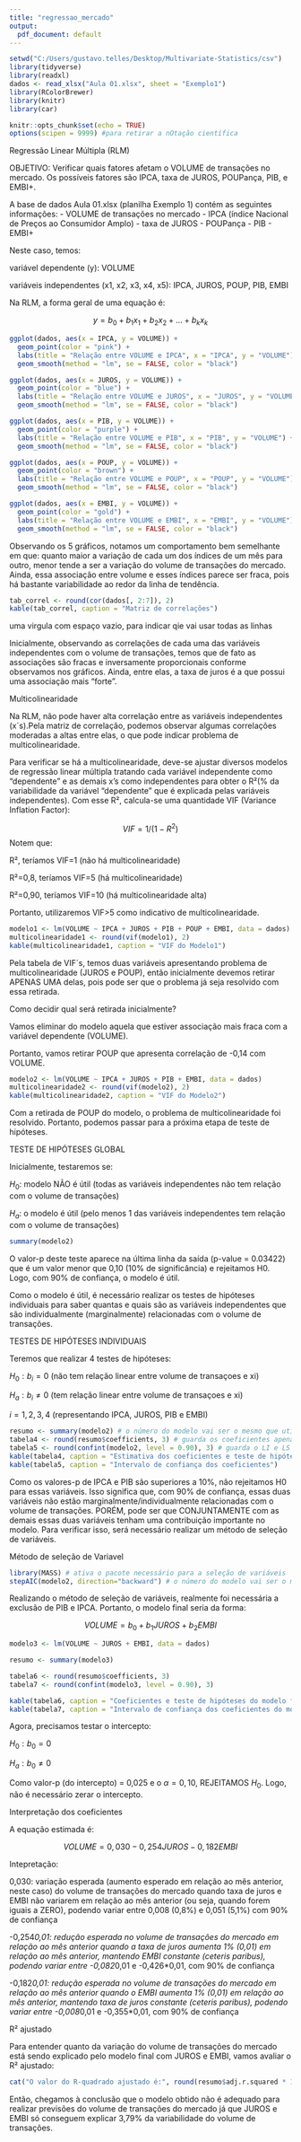 ```yaml
---
title: "regressao_mercado"
output:
  pdf_document: default
---
```


```r
setwd("C:/Users/gustavo.telles/Desktop/Multivariate-Statistics/csv")
library(tidyverse)
library(readxl)
dados <- read_xlsx("Aula 01.xlsx", sheet = "Exemplo1")
library(RColorBrewer)
library(knitr)
library(car)
```

```r
knitr::opts_chunk$set(echo = TRUE)
options(scipen = 9999) #para retirar a nOtação científica
```

Regressão Linear Múltipla (RLM) 

OBJETIVO: Verificar quais fatores afetam o VOLUME de transações no mercado. Os possíveis fatores são 
IPCA, taxa de JUROS, POUPança, PIB, e EMBI+.

A base de dados Aula 01.xlsx (planilha Exemplo 1) contém as seguintes informações:
- VOLUME de transações no mercado
- IPCA (índice Nacional de Preços ao Consumidor Amplo)
- taxa de JUROS
- POUPança
- PIB
- EMBI+

Neste caso, temos:

variável dependente (y): VOLUME

variáveis independentes (x1, x2, x3, x4, x5): IPCA, JUROS, POUP, PIB, EMBI


Na RLM, a forma geral de uma equação é:

$$
y=b_0+b_1x_1+b_2x_2+...+b_kx_k
$$

```r
ggplot(dados, aes(x = IPCA, y = VOLUME)) +
  geom_point(color = "pink") +
  labs(title = "Relação entre VOLUME e IPCA", x = "IPCA", y = "VOLUME") +
  geom_smooth(method = "lm", se = FALSE, color = "black")

```

```r
ggplot(dados, aes(x = JUROS, y = VOLUME)) +
  geom_point(color = "blue") +
  labs(title = "Relação entre VOLUME e JUROS", x = "JUROS", y = "VOLUME") +
  geom_smooth(method = "lm", se = FALSE, color = "black")

```

```r
ggplot(dados, aes(x = PIB, y = VOLUME)) +
  geom_point(color = "purple") +
  labs(title = "Relação entre VOLUME e PIB", x = "PIB", y = "VOLUME") +
  geom_smooth(method = "lm", se = FALSE, color = "black")

```

```r
ggplot(dados, aes(x = POUP, y = VOLUME)) +
  geom_point(color = "brown") +
  labs(title = "Relação entre VOLUME e POUP", x = "POUP", y = "VOLUME") +
  geom_smooth(method = "lm", se = FALSE, color = "black")

```


```r
ggplot(dados, aes(x = EMBI, y = VOLUME)) +
  geom_point(color = "gold") +
  labs(title = "Relação entre VOLUME e EMBI", x = "EMBI", y = "VOLUME") +
  geom_smooth(method = "lm", se = FALSE, color = "black")

```

Observando os 5 gráficos, notamos um comportamento bem semelhante em que: quanto maior a variação de cada um dos índices de um mês para outro, menor tende a ser a variação do volume de transações do mercado. Ainda, essa associação entre volume e esses índices parece ser fraca, pois há bastante variabilidade ao redor da linha de tendência.

```r
tab_correl <- round(cor(dados[, 2:7]), 2)
kable(tab_correl, caption = "Matriz de correlações")
```

uma virgula com espaço vazio, para indicar qie vai usar todas as linhas


Inicialmente, observando as correlações de cada uma das variáveis independentes com o volume de transações, temos que de fato as associações são fracas e inversamente proporcionais conforme observamos nos gráficos. Ainda, entre elas, a taxa de juros é a que possui uma associação mais "forte".


Multicolinearidade

Na RLM, não pode haver alta correlação entre as variáveis independentes (x´s).Pela matriz de correlação, podemos observar algumas correlações moderadas a altas entre elas, o que pode indicar problema de multicolinearidade.

Para verificar se há a multicolinearidade, deve-se ajustar diversos modelos de regressão linear múltipla tratando cada variável independente como "dependente" e as demais x's como independentes para obter o R²(% da variabilidade da variável "dependente" que é explicada pelas variáveis independentes). Com esse R², calcula-se uma quantidade VIF (Variance Inflation Factor):

$$
VIF = 1/ (1-R^2)
$$
Notem que:

R², teríamos VIF=1 (não há multicolinearidade)

R²=0,8, teríamos VIF=5 (há multicolinearidade)

R²=0,90, teríamos VIF=10 (há multicolinearidade alta)

Portanto, utilizaremos VIF>5 como indicativo de multicolinearidade.


```r
modelo1 <- lm(VOLUME ~ IPCA + JUROS + PIB + POUP + EMBI, data = dados)
multicolinearidade1 <- round(vif(modelo1), 2)
kable(multicolinearidade1, caption = "VIF do Modelo1")
```


Pela tabela de VIF´s, temos duas variáveis apresentando problema de multicolinearidade (JUROS e POUP), então inicialmente devemos retirar APENAS UMA delas, pois pode ser que o problema já seja resolvido com essa retirada.

Como decidir qual será retirada inicialmente?

Vamos eliminar do modelo aquela que estiver associação mais fraca com a variável dependente (VOLUME).

Portanto, vamos retirar POUP que apresenta correlação de -0,14 com VOLUME.


```r
modelo2 <- lm(VOLUME ~ IPCA + JUROS + PIB + EMBI, data = dados)
multicolinearidade2 <- round(vif(modelo2), 2)
kable(multicolinearidade2, caption = "VIF do Modelo2")
```

Com a retirada de POUP do modelo, o problema de multicolinearidade foi resolvido. Portanto, podemos passar para a próxima etapa de teste de hipóteses.



TESTE DE HIPÓTESES GLOBAL

Inicialmente, testaremos se:

$H_0:$ modelo NÃO é útil (todas as variáveis independentes não tem relação com o volume de transações)

$H_a$: o modelo é útil (pelo menos 1 das variáveis independentes tem relação com o volume de transações)

```r
summary(modelo2)
```


O valor-p deste teste aparece na última linha da saída (p-value = 0.03422) que é um valor menor que 0,10 (10% de significância) e rejeitamos H0. Logo, com 90% de confiança, o modelo é útil.

Como o modelo é útil, é necessário realizar os testes de hipóteses individuais para saber quantas e quais são as variáveis independentes que são individualmente (marginalmente) relacionadas com o volume de transações.

TESTES DE HIPÓTESES INDIVIDUAIS


Teremos que realizar 4 testes de hipóteses:

$H_0: b_i=0$ (não tem relação linear entre volume de transaçoes e xi)

$H_a: b_i\neq0$ (tem relação linear entre volume de transaçoes e xi)

$i=1,2,3,4$ (representando IPCA, JUROS, PIB e EMBI)


```r
resumo <- summary(modelo2) # o número do modelo vai ser o mesmo que utilizou para o teste de hipóteses anterior # nolint
tabela4 <- round(resumo$coefficients, 3) # guarda os coeficientes apenas com três casas decimais # nolint
tabela5 <- round(confint(modelo2, level = 0.90), 3) # guarda o LI e LS com 90% de confiança para os coeficientes apenas com três casas decimais # nolint
kable(tabela4, caption = "Estimativa dos coeficientes e teste de hipóteses")
kable(tabela5, caption = "Intervalo de confiança dos coeficientes")
```


Como os valores-p de IPCA e PIB são superiores a 10%, não rejeitamos H0 para essas variáveis. Isso significa que, com 90% de confiança, essas duas variáveis não estão marginalmente/individualmente relacionadas com o volume de transações. PORÉM, pode ser que CONJUNTAMENTE com as demais essas duas variáveis tenham uma contribuição importante no modelo. Para verificar isso, será necessário realizar um método de seleção de variáveis.

Método de seleção de Variavel


```r
library(MASS) # ativa o pacote necessário para a seleção de variáveis
stepAIC(modelo2, direction="backward") # o número do modelo vai ser o mesmo que utilizou para o teste de hipóteses anterior # nolint

```

Realizando o método de seleção de variáveis, realmente foi necessária a exclusão de PIB e IPCA. Portanto, o modelo final seria da forma:

$$
VOLUME=b_0+b_1JUROS+b_2EMBI
$$
```r
modelo3 <- lm(VOLUME ~ JUROS + EMBI, data = dados)

resumo <- summary(modelo3)

tabela6 <- round(resumo$coefficients, 3)
tabela7 <- round(confint(modelo3, level = 0.90), 3)

kable(tabela6, caption = "Coeficientes e teste de hipóteses do modelo final")
kable(tabela7, caption = "Intervalo de confiança dos coeficientes do modelo final") # nolint
```


Agora, precisamos testar o intercepto:

$H_0:b_0=0$ 

$H_a:b_0\neq 0$

Como valor-p (do intercepto) = 0,025 e o $\alpha=0,10$, REJEITAMOS $H_0$. Logo, não é necessário zerar o intercepto.


Interpretação dos coeficientes 

A equação estimada é:

$$
VOLUME=0,030-0,254JUROS-0,182EMBI
$$

Intepretação:

0,030: variação esperada (aumento esperado em relação ao mês anterior, neste caso) do volume de transações do mercado quando taxa de juros e EMBI não variarem em relação ao mês anterior (ou seja, quando forem iguais a ZERO), podendo variar entre 0,008 (0,8%) e 0,051 (5,1%) com 90% de confiança

-0,254*0,01: redução esperada no volume de transações do mercado em relação ao mês anterior quando a taxa de juros aumenta 1% (0,01) em relação ao mês anterior, mantendo EMBI constante (ceteris paribus), podendo variar entre -0,082*0,01 e -0,426*0,01, com 90% de confiança

-0,182*0,01: redução esperada no volume de transações do mercado em relação ao mês anterior quando o EMBI aumenta 1% (0,01) em relação ao mês anterior, mantendo taxa de juros constante (ceteris paribus), podendo variar entre -0,008*0,01 e -0,355*0,01, com 90% de confiança

R² ajustado

Para entender quanto da variação do volume de transações do mercado está sendo explicado pelo modelo final com JUROS e EMBI, vamos avaliar o R² ajustado:


```r
cat("O valor do R-quadrado ajustado é:", round(resumo$adj.r.squared * 100, 2), "%\n") # nolint
```


Então, chegamos à conclusão que o modelo obtido não é adequado para realizar previsões do volume de transações do mercado já que JUROS e EMBI só conseguem explicar 3,79% da variabilidade do volume de transações.

